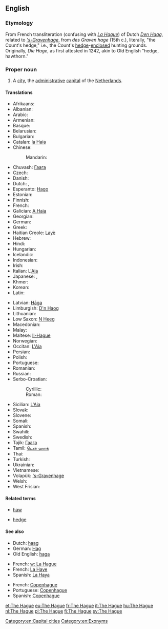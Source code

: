 ==English==

===Etymology===
From French transliteration (confusing with ''[[w:La Hague|La Hague]]'') of Dutch ''[[Den Haag]]'', related to '' [['s-Gravenhage]]'', from ''des Graven hage'' (15th c.), literally, "the Count's hedge," i.e., the Count's [[hedge]]-[[enclose]]d hunting grounds. Originally, ''Die Hage'', as first attested in 1242, akin to Old English ''{{term|haga||lang=ang}}'' "hedge, hawthorn."

===Proper noun===
{{wikipedia}}
{{en-proper noun}}

# A [[city]], the [[administrative]] [[capital]] of the [[The Netherlands|Netherlands]].

====Translations====
{{trans-top|Dutch city}}
* Afrikaans: {{t-|af|Den Haag}}
* Albanian: {{t-|sq|Haga|xs=Albanian}}
* Arabic: {{t-|ar|لاهاي|m|tr=lahaay}}
* Armenian: {{t-|hy|Հաագա|tr=Haaga}}
* Basque: {{t-|eu|Haga}}
* Belarusian: {{t-|be|Гаага|f|tr=Haáha|xs=Belarusian}}
* Bulgarian: {{t+|bg|Хага|f|tr=Hága}}
* Catalan: [[la Haia]] {{f}}
* Chinese:
*: Mandarin: {{t|cmn|海牙|tr=Hǎiyá|sc=Hani}}
* Chuvash: [[Гаага]]
* Czech: {{t+|cs|Haag|m}}
* Danish: {{t-|da|Haag}}
* Dutch: {{t+|nl|Den Haag}}, {{t+|nl|'s-Gravenhage}}
* Esperanto: [[Hago]]
* Estonian: {{t+|et|Haag}}
* Finnish: {{t+|fi|Haag}}
* French: {{t+|fr|La Haye|f}}
* Galician: [[A Haia]] {{f}}
* Georgian: {{t-|ka|ჰააგა|tr=haaga|sc=Geor|xs=Georgian}}
* German: {{t+|de|Den Haag|m}}
* Greek: {{t+|el|Χάγη|f|tr=Cháyi}}
* Haitian Creole: [[Layè]]
* Hebrew: {{t-|he|האג|tr=hag}}
* Hindi: {{t-|hi|हेग|tr=hēg|xs=Hindi}}
* Hungarian: {{t+|hu|Hága}}
* Icelandic: {{t-|is|Haag}}
* Indonesian: {{t-|id|Den Haag|xs=Indonesian}}
* Irish: {{t-|ga|Háig|f|alt=an Háig|xs=Irish}}
* Italian: L'[[Aia]] {{f}}
* Japanese: {{t-|ja|ハーグ|tr=Hāgu}}, {{t-|ja|デン・ハーグ|tr=Den-Hāgu}}
* Khmer: {{t-|km|ទីក្រុង​ហេគ|tr=tii krong heek|sc=Khmr}}
* Korean: {{t-|ko|헤이그|tr=Heigeu|sc=Hang}}
* Latin: {{t-|la|Haga|f}}
{{trans-mid}}
* Latvian: [[Hāga]]
* Limburgish: [[D'n Haog]]
* Lithuanian: {{t-|lt|Haga|xs=Lithuanian}}
* Low Saxon: [[N Heeg]]
* Macedonian: {{t-|mk|Хаг|m|tr=Hag}}
* Malay: {{t-|ms|Den Haag|xs=Malay}}
* Maltese: [[Il-Hague]] {{m}}
* Norwegian: {{t-|no|Haag}}
* Occitan: [[L'Aia]] {{f}}
* Persian: {{t-|fa|لاهه}}
* Polish: {{t+|pl|Haga|f}}
* Portuguese: {{t-|pt|a Haia|f}}
* Romanian: {{t+|ro|Haga}}
* Russian: {{t-|ru|Гаага|f|tr=Gaága}}
* Serbo-Croatian:
*: Cyrillic: {{t-|sh|Хаг|m|alt=Ха̑г|sc=Cyrl}}
*: Roman: {{t-|sh|Hag|m|alt=Hȃg}}
* Sicilian: [[L'Aia]] {{f}}
* Slovak: {{t-|sk|Haag|m}}
* Slovene: {{t+|sl|Haag|m}}
* Somali: {{t-|so|Den Haag|xs=Somali}}
* Spanish: {{t+|es|La Haya|f}}
* Swahili: {{t-|sw|Den Haag|xs=Swahili}}
* Swedish: {{t+|sv|Haag}}
* Tajik: [[Гаага]]
* Tamil: [[டென் ஹாக்]]
* Thai: {{t-|th|เฮก|tr=hayg}}
* Turkish: {{t+|tr|Lahey}}
* Ukrainian: {{t-|uk|Гаага|f|tr=Haáha|xs=Ukrainian}}
* Vietnamese: {{t-|vi|Den Haag|xs=Vietnamese}}
* Volapük: [['s-Gravenhage]]
* Welsh: {{t-|cy|Den Haag|xs=Welsh}}
* West Frisian: {{t-|fy|De Haach}}
{{trans-bottom}}

====Related terms====
{{rel-top|Related terms}}
* [[haw]]
{{rel-mid}}
* [[hedge]] 
{{rel-bottom}}

====See also====
{{rel-top3|See also}}
* Dutch: [[haag]]
* German: [[Hag]]
* Old English: [[haga]]
{{rel-mid3}}
* French: [[w: La Hague]] 
* French: [[La Haye]]
* Spanish: [[La Haya]]
{{rel-mid3}}
* French: [[Copenhague]]
* Portuguese: [[Copenhague]]
* Spanish: [[Copenhague]]
{{rel-bottom}}

[[Category:en:Capital cities]]
[[Category:en:Exonyms]]

[[et:The Hague]]
[[eu:The Hague]]
[[fr:The Hague]]
[[it:The Hague]]
[[hu:The Hague]]
[[nl:The Hague]]
[[pl:The Hague]]
[[fi:The Hague]]
[[sv:The Hague]]